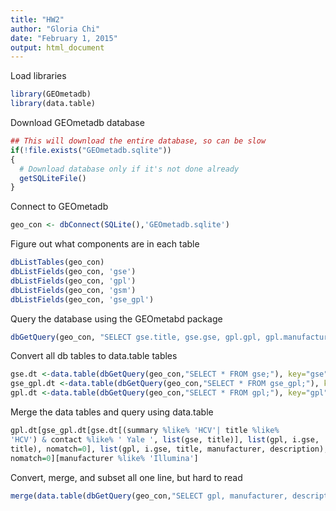 ```yaml
---
title: "HW2"
author: "Gloria Chi"
date: "February 1, 2015"
output: html_document
---
```


Load libraries

```r
library(GEOmetadb)
library(data.table)
```

Download GEOmetadb database
```r
## This will download the entire database, so can be slow
if(!file.exists("GEOmetadb.sqlite"))
{
  # Download database only if it's not done already
  getSQLiteFile()
}
```
Connect to GEOmetadb
```r
geo_con <- dbConnect(SQLite(),'GEOmetadb.sqlite')
```

Figure out what components are in each table
```r
dbListTables(geo_con)
dbListFields(geo_con, 'gse')
dbListFields(geo_con, 'gpl')
dbListFields(geo_con, 'gsm')
dbListFields(geo_con, 'gse_gpl')
```

Query the database using the GEOmetabd package
```r
dbGetQuery(geo_con, "SELECT gse.title, gse.gse, gpl.gpl, gpl.manufacturer, gpl.description FROM (gse JOIN gse_gpl ON gse.gse=gse_gpl.gse) j JOIN gpl ON j.gpl=gpl.gpl WHERE (gse.summary LIKE '%HCV%' OR gse.title LIKE '%HCV%') AND gpl.manufacturer LIKE '%Illumina%' AND gse.contact LIKE '% Yale %'")
```

Convert all db tables to data.table tables
```r
gse.dt <-data.table(dbGetQuery(geo_con,"SELECT * FROM gse;"), key="gse")
gse_gpl.dt <-data.table(dbGetQuery(geo_con,"SELECT * FROM gse_gpl;"), key=c ("gse", "gpl"))
gpl.dt <-data.table(dbGetQuery(geo_con,"SELECT * FROM gpl;"), key="gpl")
```
Merge the data tables and query using data.table

```r
gpl.dt[gse_gpl.dt[gse.dt[(summary %like% 'HCV'| title %like%
'HCV') & contact %like% ' Yale ', list(gse, title)], list(gpl, i.gse,
title), nomatch=0], list(gpl, i.gse, title, manufacturer, description),
nomatch=0][manufacturer %like% 'Illumina']

```

Convert, merge, and subset all one line, but hard to read

```r
merge(data.table(dbGetQuery(geo_con,"SELECT gpl, manufacturer, description FROM gpl WHERE manufacturer LIKE '%Illumina%';"), key="gpl"), (merge(data.table(dbGetQuery(geo_con,"SELECT title, gse FROM gse WHERE contact LIKE '% Yale %' AND (summary LIKE '%HCV%' OR title LIKE '%HCV%');"), key="gse"), data.table(dbGetQuery(geo_con,"SELECT * FROM gse_gpl;"), key=c("gse", "gpl")), by="gse")), by="gpl")


```

